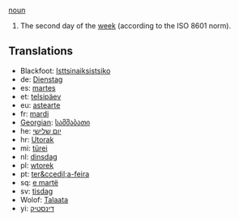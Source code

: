 [[noun]]

#The second day of the [[week]] (according to the ISO 8601 norm).

==Translations==
*Blackfoot: [[Isttsinaiksistsiko]]
*de: [[Dienstag]]
*es: [[martes]]
*et: [[telsipäev]]
*eu: [[astearte]]
*fr: [[mardi]]
*[[Georgian]]: [[სამშაბათი]]
*he: [[יום שלישי]]
*hr: [[Utorak]]
*mi: [[türei]]
*nl: [[dinsdag]]
*pl: [[wtorek]]
*pt: [[ter&ccedil;a-feira]]
*sq: [[e martë]]
*sv: [[tisdag]]
*Wolof: [[Talaata]]
*yi: [[דינסטיק]]